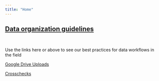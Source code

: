 ```yaml
---
title: "Home"
---
```


::: row
::: col-md-12
# [Data organization guidelines]{.underline}
:::
:::

<br>

::: row
::: col-md-8

Use the links here or above to see our best practices for data workflows in the field

[Google Drive Uploads](gdrive.html)

[Crosschecks](crosschecks.html)
:::

::: col-md-4

:::
:::
